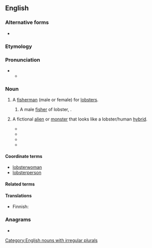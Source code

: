 ==English==
{{wikipedia|lang=en|dab=lobstermen}}
{{swp|lang=en}}

===Alternative forms===
* {{alter|en|lobster-man|lobster man}}

===Etymology===
{{suffix|en|lobster|man}}

===Pronunciation===
* {{IPA|en|/ˈlɒbstə(ɹ)mən/}}
** {{audio|en|En-us-lobster-man.ogg|Audio (US)}}

===Noun===
{{en-noun|lobstermen}}

# A [[fisherman]] (male or female) for [[lobster]]s.
#: {{hypo|en|lobsterwoman|lobsterman}}
#: {{syn|en|lobsterer}}
#: {{hyper|en|fisher|fisherman}}
## A male [[fisher]] of lobster, {{masculine of|en|lobsterwoman}}.
##: {{cot|en|lobsterwoman}}
##: {{hyper|en|fisherman|lobsterman}}
# {{lb|en|fiction}} A fictional [[alien]] or [[monster]] that looks like a lobster/human [[hybrid]].
#* {{quote-book|en|year=2014| title=American Drama of the Twentieth Century|author=Gerald M. Berkowitz | page=| passage=So they are unprepared when the '''lobsterman''', in a symbolic evolutionary leap, cracks his shell and steps out  as the rock superman; and, unappreciated, he is left to attempt suicide at the end.}}
#* {{quote-book|en|year=2016| title=Mars in the Movies: A History|author=Thomas Kent Miller | page=| passage=The movie nods to Robot Monster by giving the '''lobsterman''' a sidekick who is a gorilla with a space helmet.}}
#* {{quote-journal|en|year=2018|work=RetroFan|title=Irwin Allen: Voyage to the Bottom of...the Barrel??|author=Michael Eury|volume=3|page=33|passage=As the show progressed during its second season, the Cold War villains disappeared and ''Voyage'' settled into an entertaining, kid-friendly “monster of the week” formula, with the ''Seaview'' crew encountering aquatic beasts, ghosts, aliens, dinosaurs, an evil brain, a '''lobsterman''', an ancient alchemist, and even a werewolf.}}
#* {{quote-book|en|year=2020| title=I Miss You When I Blink: Essays |author=Mary Laura Philpott | page=42| passage=Poor '''Lobsterman'''. Out there living among regular men with regular hands. Misunderstood. Impaired, Shunned.}}

====Coordinate terms====
* [[lobsterwoman]]
* [[lobsterperson]]

====Related terms====
{{col3|en|
|fisherman
}}

====Translations====
{{trans-see|fisher who specializes in lobster|lobsterer}}

{{trans-top|fictional alien}}
* Finnish: {{t|fi|[[hummeri]][[mies]]}}
{{trans-mid}}
{{trans-bottom}}

{{trans-top|person who likes lobster}}
{{trans-mid}}
{{trans-bottom}}

===Anagrams===
* {{anagrams|en|a=abelmnorst|Lambertons|Lambertson}}

[[Category:English nouns with irregular plurals]]
{{C|en|Male people|Occupations|People}}